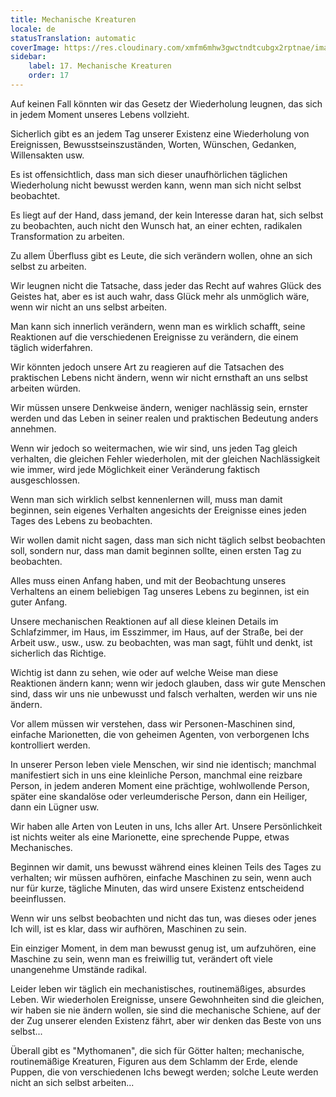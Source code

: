 ```yaml
---
title: Mechanische Kreaturen
locale: de
statusTranslation: automatic
coverImage: https://res.cloudinary.com/xmfm6mhw3gwctndtcubgx2rptnae/image/upload/v1740468922/small_cover_tratado_de_psicologia_revolucionaria_a4c0dca4e0.webp
sidebar:
    label: 17. Mechanische Kreaturen
    order: 17
---
```

Auf keinen Fall könnten wir das Gesetz der Wiederholung leugnen, das sich in jedem Moment unseres Lebens vollzieht.

Sicherlich gibt es an jedem Tag unserer Existenz eine Wiederholung von Ereignissen, Bewusstseinszuständen, Worten, Wünschen, Gedanken, Willensakten usw.

Es ist offensichtlich, dass man sich dieser unaufhörlichen täglichen Wiederholung nicht bewusst werden kann, wenn man sich nicht selbst beobachtet.

Es liegt auf der Hand, dass jemand, der kein Interesse daran hat, sich selbst zu beobachten, auch nicht den Wunsch hat, an einer echten, radikalen Transformation zu arbeiten.

Zu allem Überfluss gibt es Leute, die sich verändern wollen, ohne an sich selbst zu arbeiten.

Wir leugnen nicht die Tatsache, dass jeder das Recht auf wahres Glück des Geistes hat, aber es ist auch wahr, dass Glück mehr als unmöglich wäre, wenn wir nicht an uns selbst arbeiten.

Man kann sich innerlich verändern, wenn man es wirklich schafft, seine Reaktionen auf die verschiedenen Ereignisse zu verändern, die einem täglich widerfahren.

Wir könnten jedoch unsere Art zu reagieren auf die Tatsachen des praktischen Lebens nicht ändern, wenn wir nicht ernsthaft an uns selbst arbeiten würden.

Wir müssen unsere Denkweise ändern, weniger nachlässig sein, ernster werden und das Leben in seiner realen und praktischen Bedeutung anders annehmen.

Wenn wir jedoch so weitermachen, wie wir sind, uns jeden Tag gleich verhalten, die gleichen Fehler wiederholen, mit der gleichen Nachlässigkeit wie immer, wird jede Möglichkeit einer Veränderung faktisch ausgeschlossen.

Wenn man sich wirklich selbst kennenlernen will, muss man damit beginnen, sein eigenes Verhalten angesichts der Ereignisse eines jeden Tages des Lebens zu beobachten.

Wir wollen damit nicht sagen, dass man sich nicht täglich selbst beobachten soll, sondern nur, dass man damit beginnen sollte, einen ersten Tag zu beobachten.

Alles muss einen Anfang haben, und mit der Beobachtung unseres Verhaltens an einem beliebigen Tag unseres Lebens zu beginnen, ist ein guter Anfang.

Unsere mechanischen Reaktionen auf all diese kleinen Details im Schlafzimmer, im Haus, im Esszimmer, im Haus, auf der Straße, bei der Arbeit usw., usw., usw. zu beobachten, was man sagt, fühlt und denkt, ist sicherlich das Richtige.

Wichtig ist dann zu sehen, wie oder auf welche Weise man diese Reaktionen ändern kann; wenn wir jedoch glauben, dass wir gute Menschen sind, dass wir uns nie unbewusst und falsch verhalten, werden wir uns nie ändern.

Vor allem müssen wir verstehen, dass wir Personen-Maschinen sind, einfache Marionetten, die von geheimen Agenten, von verborgenen Ichs kontrolliert werden.

In unserer Person leben viele Menschen, wir sind nie identisch; manchmal manifestiert sich in uns eine kleinliche Person, manchmal eine reizbare Person, in jedem anderen Moment eine prächtige, wohlwollende Person, später eine skandalöse oder verleumderische Person, dann ein Heiliger, dann ein Lügner usw.

Wir haben alle Arten von Leuten in uns, Ichs aller Art. Unsere Persönlichkeit ist nichts weiter als eine Marionette, eine sprechende Puppe, etwas Mechanisches.

Beginnen wir damit, uns bewusst während eines kleinen Teils des Tages zu verhalten; wir müssen aufhören, einfache Maschinen zu sein, wenn auch nur für kurze, tägliche Minuten, das wird unsere Existenz entscheidend beeinflussen.

Wenn wir uns selbst beobachten und nicht das tun, was dieses oder jenes Ich will, ist es klar, dass wir aufhören, Maschinen zu sein.

Ein einziger Moment, in dem man bewusst genug ist, um aufzuhören, eine Maschine zu sein, wenn man es freiwillig tut, verändert oft viele unangenehme Umstände radikal.

Leider leben wir täglich ein mechanistisches, routinemäßiges, absurdes Leben. Wir wiederholen Ereignisse, unsere Gewohnheiten sind die gleichen, wir haben sie nie ändern wollen, sie sind die mechanische Schiene, auf der der Zug unserer elenden Existenz fährt, aber wir denken das Beste von uns selbst...

Überall gibt es "Mythomanen", die sich für Götter halten; mechanische, routinemäßige Kreaturen, Figuren aus dem Schlamm der Erde, elende Puppen, die von verschiedenen Ichs bewegt werden; solche Leute werden nicht an sich selbst arbeiten...

